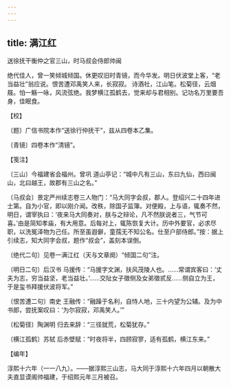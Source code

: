 ```yaml
---
---
---
```

title: 满江红
---



送徐抚干衡仲之官三山，时马叔会侍郎帅闽





绝代佳人，曾一笑倾城倾国。休更叹旧时青镜，而今华发。明日伏波堂上客，“老当益壮”翁应说。恨苦遭邓禹笑人来，长寂寂。 诗酒社，江山笔。松菊径，云烟屐。怕一觞一咏，风流弦绝。我梦横江孤鹤去，觉来却与君相别。记功名万里要吾身，佳眠食。





【校】


〔题〕广信书院本作“送徐行仲抚干”，兹从四卷本乙集。

〔青镜〕四卷本作“清镜”。





【笺注】


〔三山〕今福建省会福州。曾巩 道山亭记：“城中凡有三山，东曰九仙，西曰闽山，北曰越王，故郡有三山之名。”

〔马叔会〕景定严州续志卷三人物门：“马大同字会叔，郡人。登绍兴二十四年进士第。自为小官，即以刚介闻。改秩，除国子监簿。对便殿，上与语，辄奏不然，明日，谓宰执曰：‘夜来马大同奏对，朕与之辩论，凡不然朕说者三，气节可喜。’由是简知孝庙，有大用意。后每对上，辄陈恢复大计。历中外要官，必求尽职，以洗冤泽物为己任。所至虽遐僻，童孺无不知公名。仕至户部侍郎。”按：据上引续志，知大同字会叔，题作“叔会”，盖刻本误倒。

〔绝代二句〕见卷一满江红（天与文章阕）“倾国二句”注。

〔明日二句〕后汉书 马援传：“马援字文渊，扶风茂陵人也。……常谓宾客曰：‘丈夫为志，穷当益坚，老当益壮。’……交阯女子徵侧及女弟徵贰反……侧自立为王，于是玺书拜援伏波将军。”

〔恨苦遭二句〕南史 王融传：“融躁于名利，自恃人地，三十内望为公辅。及为中书郎，尝抚案叹曰：‘为尔寂寂，邓禹笑人。’”

〔松菊径〕陶渊明 归去来辞：“三径就荒，松菊犹存。”

〔横江孤鹤〕苏轼 后赤壁赋：“时夜将半，四顾寂寥，适有孤鹤，横江东来。”





【编年】


淳熙十六年（一一八九）。——据淳熙三山志，马大同于淳熙十六年四月以朝散大夫直显谟阁帅福建，于绍熙元年三月被召。